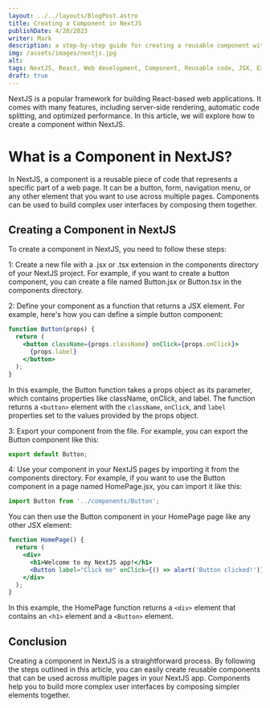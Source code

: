 ```yaml
---
layout: ../../layouts/BlogPost.astro
title: Creating a Component in NextJS
publishDate: 4/20/2023
writer: Mark
description: a step-by-step guide for creating a reusable component within NextJS, including an example of how to define the component as a function that returns a JSX element and export it from a file.
img: /assets/images/nextjs.jpg
alt: 
tags: NextJS, React, Web development, Component, Reusable code, JSX, Exporting, Front-end development, User interface, Code composition
draft: true
---
```



NextJS is a popular framework for building React-based web applications. It comes with many features, including server-side rendering, automatic code splitting, and optimized performance. In this article, we will explore how to create a component within NextJS.

# What is a Component in NextJS?
In NextJS, a component is a reusable piece of code that represents a specific part of a web page. It can be a button, form, navigation menu, or any other element that you want to use across multiple pages. Components can be used to build complex user interfaces by composing them together.

## Creating a Component in NextJS

To create a component in NextJS, you need to follow these steps:

 1: Create a new file with a .jsx or .tsx extension in the components directory of your NextJS project. For example, if you want to create a button component, you can create a file named Button.jsx or Button.tsx in the components directory.

 2: Define your component as a function that returns a JSX element. For example, here's how you can define a simple button component:

```jsx
function Button(props) {
  return (
    <button className={props.className} onClick={props.onClick}>
      {props.label}
    </button>
  );
}
```

In this example, the Button function takes a props object as its parameter, which contains properties like className, onClick, and label. The function returns a `<button>` element with the `className`, `onClick`, and `label` properties set to the values provided by the props object.

 3: Export your component from the file. For example, you can export the Button component like this:

```jsx
export default Button;
```

 4: Use your component in your NextJS pages by importing it from the components directory. For example, if you want to use the Button component in a page named HomePage.jsx, you can import it like this:
```jsx
import Button from '../components/Button';
```

You can then use the Button component in your HomePage page like any other JSX element:

```jsx
function HomePage() {
  return (
    <div>
      <h1>Welcome to my NextJS app!</h1>
      <Button label="Click me" onClick={() => alert('Button clicked!')} />
    </div>
  );
}
```

In this example, the HomePage function returns a `<div>` element that contains an `<h1>` element and a `<Button>` element.

## Conclusion

Creating a component in NextJS is a straightforward process. By following the steps outlined in this article, you can easily create reusable components that can be used across multiple pages in your NextJS app. Components help you to build more complex user interfaces by composing simpler elements together.
